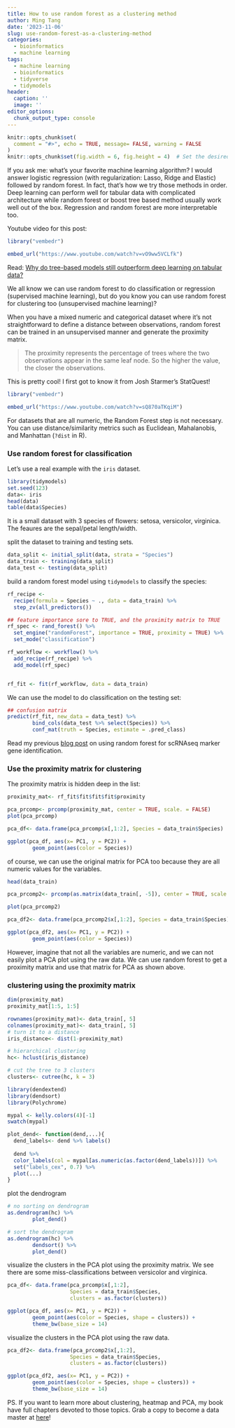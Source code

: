 ```yaml
---
title: How to use random forest as a clustering method
author: Ming Tang
date: '2023-11-06'
slug: use-random-forest-as-a-clustering-method
categories:
  - bioinformatics
  - machine learning
tags:
  - machine learning
  - bioinformatics
  - tidyverse
  - tidymodels
header:
  caption: ''
  image: ''
editor_options: 
  chunk_output_type: console
---
```


```r
knitr::opts_chunk$set(
  comment = "#>", echo = TRUE, message= FALSE, warning = FALSE
)
knitr::opts_chunk$set(fig.width = 6, fig.height = 4)  # Set the desired width and height
```


If you ask me: what's your favorite machine learning algorithm? I would answer logistic regression (with regularization: Lasso, Ridge and Elastic) followed by random forest. In fact, that's how we try those methods in order. Deep learning can perform well for tabular data with complicated architecture while random forest or boost tree based method usually work well out of the box. Regression and random forest are more interpretable too.

Youtube video for this post:

```r
library("vembedr")

embed_url("https://www.youtube.com/watch?v=vO9ww5VCLfk")
```

Read: [Why do tree-based models still outperform deep learning on tabular data?](https://arxiv.org/abs/2207.08815)

We all know we can use random forest to do classification or regression (supervised machine learning), but do you know you can use random forest for clustering too (unsupervised machine learning)?

When you have a mixed numeric and categorical dataset where it’s not straightforward to define a distance between observations, random forest can be trained in an unsupervised manner and generate the proximity matrix.

>The proximity represents the percentage of trees where the two observations appear in the same leaf node. So the higher the value, the closer the observations.

This is pretty cool! I first got to know it from Josh Starmer's StatQuest!

```r
library("vembedr")

embed_url("https://www.youtube.com/watch?v=sQ870aTKqiM")
```


For datasets that are all numeric, the Random Forest step is not necessary. You can use distance/similarity metrics such as Euclidean, Mahalanobis, and Manhattan (`?dist` in R).

### Use random forest for classification

Let's use a real example with the `iris` dataset.

```r
library(tidymodels)
set.seed(123)
data<- iris
head(data)
table(data$Species)
```
It is a small dataset with 3 species of flowers: setosa, versicolor, virginica. The feaures are the sepal/petal length/width.


split the dataset to training and testing sets.
```r
data_split <- initial_split(data, strata = "Species")
data_train <- training(data_split)
data_test <- testing(data_split)
```

build a random forest model using `tidymodels` to classify the species:

```r
rf_recipe <- 
  recipe(formula = Species ~ ., data = data_train) %>%
  step_zv(all_predictors())

## feature importance sore to TRUE, and the proximity matrix to TRUE
rf_spec <- rand_forest() %>%
  set_engine("randomForest", importance = TRUE, proximity = TRUE) %>%
  set_mode("classification")

rf_workflow <- workflow() %>% 
  add_recipe(rf_recipe) %>% 
  add_model(rf_spec)


rf_fit <- fit(rf_workflow, data = data_train)
```

We can use the model to do classification on the testing set:
```r
## confusion matrix
predict(rf_fit, new_data = data_test) %>%
        bind_cols(data_test %>% select(Species)) %>%
        conf_mat(truth = Species, estimate = .pred_class)
```

Read my previous [blog post](https://divingintogeneticsandgenomics.com/post/use-random-forest-and-boost-trees-to-find-marker-genes-in-scrnaseq-data/) on using random forest for scRNAseq marker gene identification.

### Use the proximity matrix for clustering

The proximity matrix is hidden deep in the list:

```r
proximity_mat<- rf_fit$fit$fit$fit$proximity

pca_prcomp<- prcomp(proximity_mat, center = TRUE, scale. = FALSE)
plot(pca_prcomp)

pca_df<- data.frame(pca_prcomp$x[,1:2], Species = data_train$Species)

ggplot(pca_df, aes(x= PC1, y = PC2)) +
        geom_point(aes(color = Species))
```

of course, we can use the original matrix for PCA too because they are all numeric values for the variables.

```r
head(data_train)

pca_prcomp2<- prcomp(as.matrix(data_train[, -5]), center = TRUE, scale. = FALSE)

plot(pca_prcomp2)

pca_df2<- data.frame(pca_prcomp2$x[,1:2], Species = data_train$Species)

ggplot(pca_df2, aes(x= PC1, y = PC2)) +
        geom_point(aes(color = Species))
```

However, imagine that not all the variables are numeric, and we can not easily plot a PCA plot using the raw data. We can use random forest to get a proximity matrix and use that matrix for PCA as shown above.


### clustering using the proximity matrix

```r
dim(proximity_mat)
proximity_mat[1:5, 1:5]

rownames(proximity_mat)<- data_train[, 5]
colnames(proximity_mat)<- data_train[, 5]
# turn it to a distance 
iris_distance<- dist(1-proximity_mat)

# hierarchical clustering
hc<- hclust(iris_distance)

# cut the tree to 3 clusters
clusters<- cutree(hc, k = 3)
```


```r
library(dendextend)
library(dendsort)
library(Polychrome)

mypal <- kelly.colors(4)[-1]
swatch(mypal)

plot_dend<- function(dend,...){
  dend_labels<- dend %>% labels()
  
  dend %>% 
  color_labels(col = mypal[as.numeric(as.factor(dend_labels))]) %>%
  set("labels_cex", 0.7) %>%
  plot(...)
}
```

plot the dendrogram
```r
# no sorting on dendrogram
as.dendrogram(hc) %>%
        plot_dend()

# sort the dendrogram
as.dendrogram(hc) %>%
        dendsort() %>%
        plot_dend()
```

visualize the clusters in the PCA plot using the proximity matrix.
We see there are some miss-classifications between versicolor and virginica.

```r
pca_df<- data.frame(pca_prcomp$x[,1:2], 
                    Species = data_train$Species,
                    clusters = as.factor(clusters))

ggplot(pca_df, aes(x= PC1, y = PC2)) +
        geom_point(aes(color = Species, shape = clusters)) +
        theme_bw(base_size = 14)
```

visualize the clusters in the PCA plot using the raw data.

```r
pca_df2<- data.frame(pca_prcomp2$x[,1:2], 
                    Species = data_train$Species,
                    clusters = as.factor(clusters))

ggplot(pca_df2, aes(x= PC1, y = PC2)) +
        geom_point(aes(color = Species, shape = clusters)) +
        theme_bw(base_size = 14)
```

PS. If you want to learn more about clustering, heatmap and PCA, my book have full chapters devoted to those topics. Grab a copy to become a data master at [here](https://divingintogeneticsandgenomics.ck.page/products/cell-line-to-command-line)!
